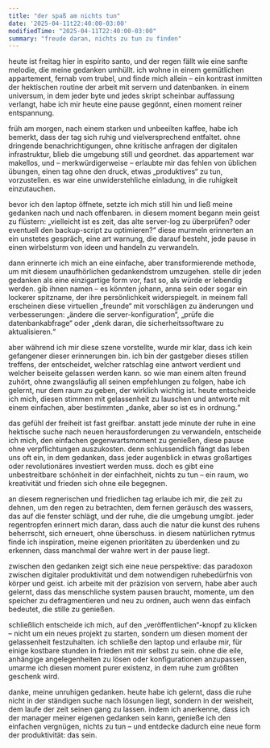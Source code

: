 ```yaml
---  
title: "der spaß am nichts tun"  
date: '2025-04-11t22:40:00-03:00'  
modifiedTime: "2025-04-11T22:40:00-03:00"
summary: "freude daran, nichts zu tun zu finden"  
---  
```


heute ist freitag hier in espírito santo, und der regen fällt wie eine sanfte melodie, die meine gedanken umhüllt. ich wohne in einem gemütlichen appartement, fernab vom trubel, und finde mich allein – ein kontrast inmitten der hektischen routine der arbeit mit servern und datenbanken. in einem universum, in dem jeder byte und jedes skript scheinbar auffassung verlangt, habe ich mir heute eine pause gegönnt, einen moment reiner entspannung.

früh am morgen, nach einem starken und unbeeilten kaffee, habe ich bemerkt, dass der tag sich ruhig und vielversprechend entfaltet. ohne dringende benachrichtigungen, ohne kritische anfragen der digitalen infrastruktur, blieb die umgebung still und geordnet. das appartement war makellos, und – merkwürdigerweise – erlaubte mir das fehlen von üblichen übungen, einen tag ohne den druck, etwas „produktives“ zu tun, vorzustellen. es war eine unwiderstehliche einladung, in die ruhigkeit einzutauchen.

bevor ich den laptop öffnete, setzte ich mich still hin und ließ meine gedanken nach und nach offenbaren. in diesem moment begann mein geist zu flüstern: „vielleicht ist es zeit, das alte server-log zu überprüfen? oder eventuell den backup-script zu optimieren?“ diese murmeln erinnerten an ein unstetes gespräch, eine art warnung, die darauf besteht, jede pause in einen wirbelsturm von ideen und handeln zu verwandeln.

dann erinnerte ich mich an eine einfache, aber transformierende methode, um mit diesem unaufhörlichen gedankendstrom umzugehen. stelle dir jeden gedanken als eine einzigartige form vor, fast so, als würde er lebendig werden. gib ihnen namen – es könnten johann, anna sein oder sogar ein lockerer spitzname, der ihre persönlichkeit widerspiegelt. in meinem fall erscheinen diese virtuellen „freunde“ mit vorschlägen zu änderungen und verbesserungen: „ändere die server-konfiguration“, „prüfe die datenbankabfrage“ oder „denk daran, die sicherheitssoftware zu aktualisieren.“

aber während ich mir diese szene vorstellte, wurde mir klar, dass ich kein gefangener dieser erinnerungen bin. ich bin der gastgeber dieses stillen treffens, der entscheidet, welcher ratschlag eine antwort verdient und welcher beiseite gelassen werden kann. so wie man einem alten freund zuhört, ohne zwangsläufig all seinen empfehlungen zu folgen, habe ich gelernt, nur dem raum zu geben, der wirklich wichtig ist. heute entscheide ich mich, diesen stimmen mit gelassenheit zu lauschen und antworte mit einem einfachen, aber bestimmten „danke, aber so ist es in ordnung.“

das gefühl der freiheit ist fast greifbar. anstatt jede minute der ruhe in eine hektische suche nach neuen herausforderungen zu verwandeln, entscheide ich mich, den einfachen gegenwartsmoment zu genießen, diese pause ohne verpflichtungen auszukosten. denn schlussendlich fängt das leben uns oft ein, in dem gedanken, dass jeder augenblick in etwas großartiges oder revolutionäres investiert werden muss. doch es gibt eine unbestreitbare schönheit in der einfachheit, nichts zu tun – ein raum, wo kreativität und frieden sich ohne eile begegnen.

an diesem regnerischen und friedlichen tag erlaube ich mir, die zeit zu dehnen, um den regen zu betrachten, dem fernen geräusch des wassers, das auf die fenster schlägt, und der ruhe, die die umgebung umgibt. jeder regentropfen erinnert mich daran, dass auch die natur die kunst des ruhens beherrscht, sich erneuert, ohne überschuss. in diesem natürlichen rytmus finde ich inspiration, meine eigenen prioritäten zu überdenken und zu erkennen, dass manchmal der wahre wert in der pause liegt.

zwischen den gedanken zeigt sich eine neue perspektive: das paradoxon zwischen digitaler produktivität und dem notwendigen ruhebedürfnis von körper und geist. ich arbeite mit der präzision von servern, habe aber auch gelernt, dass das menschliche system pausen braucht, momente, um den speicher zu defragmentieren und neu zu ordnen, auch wenn das einfach bedeutet, die stille zu genießen.

schließlich entscheide ich mich, auf den „veröffentlichen“-knopf zu klicken – nicht um ein neues projekt zu starten, sondern um diesen moment der gelassenheit festzuhalten. ich schließe den laptop und erlaube mir, für einige kostbare stunden in frieden mit mir selbst zu sein. ohne die eile, anhängige angelegenheiten zu lösen oder konfigurationen anzupassen, umarme ich diesen moment purer existenz, in dem ruhe zum größten geschenk wird.

danke, meine unruhigen gedanken. heute habe ich gelernt, dass die ruhe nicht in der ständigen suche nach lösungen liegt, sondern in der weisheit, dem laufe der zeit seinen gang zu lassen. indem ich anerkenne, dass ich der manager meiner eigenen gedanken sein kann, genieße ich den einfachen vergnügen, nichts zu tun – und entdecke dadurch eine neue form der produktivität: das sein.
